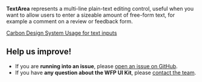 **TextArea** represents a multi-line plain-text editing control, useful when you want to allow users to enter a sizeable amount of free-form text, for example a comment on a review or feedback form.

[Carbon Design System Usage for text inputs](https://next.carbondesignsystem.com/components/text-input)

<!--
### Usage with react
```js
import { TextArea } from '@wfp/ui';
```

```js
<TextArea
  className="some-class"
  id="test2"
  defaultValue="Default value (defaultValue)"
  labelText="Text Input label"
  placeholder="Placeholder text"
  disabled={false}
  hideLabel={false}
  invalid={false}
  invalidText="A valid value is required"
  helperText="Optional helper text."
  onClick={onClick}
  onChange={onChange}
/>
```
-->

## Help us improve!

- If you are **running into an issue**, please [open an issue on GitHub](https://github.com/wfp/ui/issues).
- If you have **any question about the WFP UI Kit**, please [contact the team](mailto:global.uikit@wfp.org).
